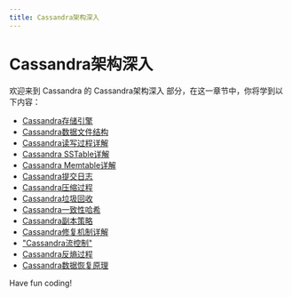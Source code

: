 ```yaml
---
title: Cassandra架构深入
---
```


# Cassandra架构深入

欢迎来到 Cassandra 的 Cassandra架构深入 部分，在这一章节中，你将学到以下内容：

- [Cassandra存储引擎](./0-cassandra-storage-engine.mdx)
- [Cassandra数据文件结构](./1-cassandra-data-file-structure.mdx)
- [Cassandra读写过程详解](./2-detailed-explanation-of-cassandra-reading-and-writing-process.mdx)
- [Cassandra SSTable详解](./3-cassandra-sstable-detailed-explanation.mdx)
- [Cassandra Memtable详解](./4-cassandra-memtable-detailed-explanation.mdx)
- [Cassandra提交日志](./5-cassandra-commit-log.mdx)
- [Cassandra压缩过程](./6-cassandra-compression-process.mdx)
- [Cassandra垃圾回收](./7-cassandra-garbage-collection.mdx)
- [Cassandra一致性哈希](./8-cassandra-consistent-hashing.mdx)
- [Cassandra副本策略](./9-cassandra-replication-strategy.mdx)
- [Cassandra修复机制详解](./10-detailed-explanation-of-cassandra-repair-mechanism.mdx)
- ["Cassandra流控制"](./11-cassandra-flow-control.mdx)
- [Cassandra反熵过程](./12-cassandra-anti-entropy-process.mdx)
- [Cassandra数据恢复原理](./13-cassandra-data-recovery-principle.mdx)

Have fun coding!